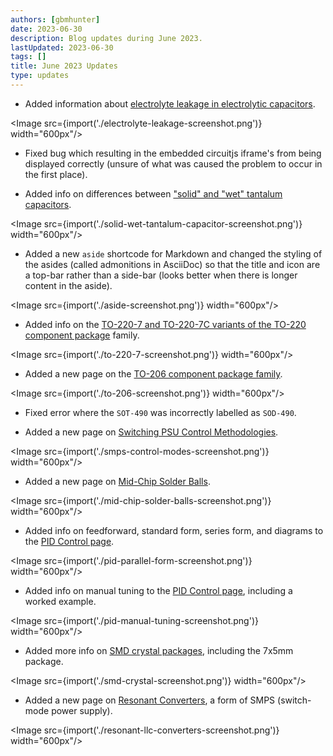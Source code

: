```yaml
---
authors: [gbmhunter]
date: 2023-06-30
description: Blog updates during June 2023.
lastUpdated: 2023-06-30
tags: []
title: June 2023 Updates
type: updates
---
```


* Added information about [electrolyte leakage in electrolytic capacitors](/electronics/components/capacitors/#electrolyte-leakage).

<Image src={import('./electrolyte-leakage-screenshot.png')} width="600px"/>

* Fixed bug which resulting in the embedded circuitjs iframe's from being displayed correctly (unsure of what was caused the problem to occur in the first place).

* Added info on differences between ["solid" and "wet" tantalum capacitors](/electronics/components/capacitors/#solid-tantalum-capacitors).

<Image src={import('./solid-wet-tantalum-capacitor-screenshot.png')} width="600px"/>

* Added a new `aside` shortcode for Markdown and changed the styling of the asides (called admonitions in AsciiDoc) so that the title and icon are a top-bar rather than a side-bar (looks better when there is longer content in the aside).

<Image src={import('./aside-screenshot.png')} width="600px"/>

* Added info on the [TO-220-7 and TO-220-7C variants of the TO-220 component package](/pcb-design/component-packages/to-220-component-package/#to-220-7) family.

<Image src={import('./to-220-7-screenshot.png')} width="600px"/>

* Added a new page on the [TO-206 component package family](/pcb-design/component-packages/to-206-component-package/).

<Image src={import('./to-206-screenshot.png')} width="600px"/>

* Fixed error where the `SOT-490` was incorrectly labelled as `SOD-490`.

* Added a new page on [Switching PSU Control Methodologies](/electronics/components/power-regulators/switch-mode-power-supplies-smps/control-methodologies/).

<Image src={import('./smps-control-modes-screenshot.png')} width="600px"/>

* Added a new page on [Mid-Chip Solder Balls](/pcb-design/mid-chip-solder-balls/).

<Image src={import('./mid-chip-solder-balls-screenshot.png')} width="600px"/>

* Added info on feedforward, standard form, series form, and diagrams to the [PID Control page](/programming/general/pid-control/).

<Image src={import('./pid-parallel-form-screenshot.png')} width="600px"/>

* Added info on manual tuning to the [PID Control page](/programming/general/pid-control/), including a worked example.

<Image src={import('./pid-manual-tuning-screenshot.png')} width="600px"/>

* Added more info on [SMD crystal packages](/pcb-design/component-packages/crystal-packages/), including the 7x5mm package.

<Image src={import('./smd-crystal-screenshot.png')} width="600px"/>

* Added a new page on [Resonant Converters](/electronics/components/power-regulators/switch-mode-power-supplies-smps/resonant-converters/), a form of SMPS (switch-mode power supply).

<Image src={import('./resonant-llc-converters-screenshot.png')} width="600px"/>
